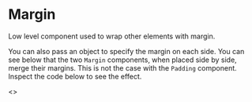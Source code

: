 

# Margin

Low level component used to wrap other elements with margin.

<Playground component={Margin}>
  <div style={{ border: '1px solid red', display: 'inline-block' }}>
    <Margin size={Sizes.LARGE}>
      <div style={{ background: 'green', height: 100, width: 100 }} />
    </Margin>
  </div>
</Playground>

You can also pass an object to specify the margin on each side. You can see below that the two `Margin` components, when placed side by side, merge their margins. This is not the case with the `Padding` component. Inspect the code below to see the effect.

<Playground>
  <>
    <Margin size={{
      top: Sizes.LARGE,
      bottom: Sizes.LARGE,
      left: Sizes.EXTRA_SMALL,
    }}>
      <div style={{ background: 'green', height: 100, width: 100 }} />
    </Margin>
    <Margin size={{
      top: Sizes.LARGE,
      bottom: Sizes.EXTRA_SMALL,
      left: Sizes.DEFAULT,
    }}>
      <div style={{ background: 'green', height: 100, width: 100 }} />
    </Margin>
  </>
</Playground>
